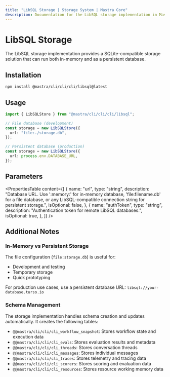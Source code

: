 ```yaml
---
title: "LibSQL Storage | Storage System | Mastra Core"
description: Documentation for the LibSQL storage implementation in Mastra.
---
```


# LibSQL Storage

The LibSQL storage implementation provides a SQLite-compatible storage solution that can run both in-memory and as a persistent database.

## Installation

```bash copy
npm install @mastra/cli/cli/cli/libsql@latest
```

## Usage

```typescript copy showLineNumbers
import { LibSQLStore } from "@mastra/cli/cli/cli/libsql";

// File database (development)
const storage = new LibSQLStore({
  url: "file:./storage.db",
});

// Persistent database (production)
const storage = new LibSQLStore({
  url: process.env.DATABASE_URL,
});
```

## Parameters

<PropertiesTable
  content={[
    {
      name: "url",
      type: "string",
      description:
        "Database URL. Use ':memory:' for in-memory database, 'file:filename.db' for a file database, or any LibSQL-compatible connection string for persistent storage.",
      isOptional: false,
    },
    {
      name: "authToken",
      type: "string",
      description: "Authentication token for remote LibSQL databases.",
      isOptional: true,
    },
  ]}
/>

## Additional Notes

### In-Memory vs Persistent Storage

The file configuration (`file:storage.db`) is useful for:

- Development and testing
- Temporary storage
- Quick prototyping

For production use cases, use a persistent database URL: `libsql://your-database.turso.io`

### Schema Management

The storage implementation handles schema creation and updates automatically. It creates the following tables:

- `@@mastra/cli/cli/cli_workflow_snapshot`: Stores workflow state and execution data
- `@@mastra/cli/cli/cli_evals`: Stores evaluation results and metadata  
- `@@mastra/cli/cli/cli_threads`: Stores conversation threads
- `@@mastra/cli/cli/cli_messages`: Stores individual messages
- `@@mastra/cli/cli/cli_traces`: Stores telemetry and tracing data
- `@@mastra/cli/cli/cli_scorers`: Stores scoring and evaluation data
- `@@mastra/cli/cli/cli_resources`: Stores resource working memory data
